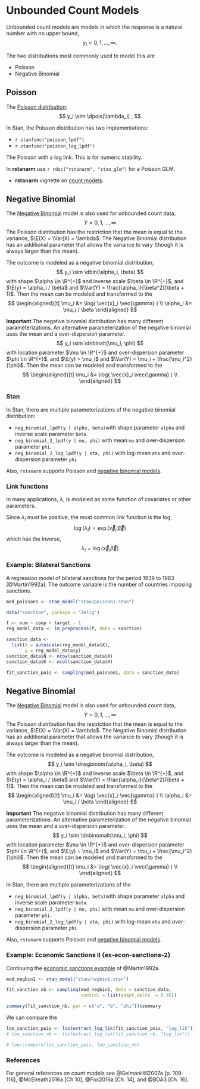 # Unbounded Count Models

Unbounded count models are models in which the response is a natural number with no upper bound,
$$
y_i = 0, 1, \dots, \infty .
$$

The two distributions most commonly used to model this are

-   Poisson
-   Negative Binomial

## Poisson

The [Poisson distribution](https://en.wikipedia.org/wiki/Poisson_distribution):
$$
y_i \sim \dpois(\lambda_i) ,
$$

In Stan, the Poisson distribution has two implementations:

-   `r stanfunc("poisson_lpdf")`
-   `r stanfunc("poisson_log_lpdf")`

The Poisson with a log link. This is for numeric stability.

In **rstanarm** use `r rdoc("rstanarm", "stan_glm")` for a Poisson GLM.

-   **rstanarm** vignette on [count models](https://cran.r-project.org/web/packages/rstanarm/vignettes/count.html).

## Negative Binomial

The [Negative Binomial](https://en.wikipedia.org/wiki/Negative_binomial_distribution) model is also used for unbounded count data,
$$
Y = 0, 1, \dots, \infty
$$
The Poisson distribution has the restriction that the mean is equal to the variance, $\E(X) = \Var(X) = \lambda$.
The Negative Binomial distribution has an additional parameter that allows the variance to vary (though it is always larger than the mean).

The outcome is modeled as a negative binomial distribution,
$$
y_i \sim \dbin(\alpha_i, \beta)
$$
with shape $\alpha \in \R^{+}$ and inverse scale $\beta \in \R^{+}$, and $\E(y) = \alpha_i / \beta$ and $\Var(Y) = \frac{\alpha_i}{\beta^2}(\beta + 1)$.
Then the mean can be modeled and transformed to the
$$
\begin{aligned}[t]
\mu_i &= \log( \vec{x}_i \vec{\gamma} ) \\
\alpha_i &= \mu_i / \beta
\end{aligned}
$$

**Important** The negative binomial distribution has many different parameterizations.
An alternative parameterization of the negative binomial uses the mean and a over-dispersion parameter.
$$
y_i \sim \dnbinalt(\mu_i, \phi)
$$
with location parameter $\mu \in \R^{+}$ and over-dispersion parameter $\phi \in \R^{+}$, and $\E(y) = \mu_i$ and $\Var(Y) = \mu_i  + \frac{\mu_i^2}{\phi}$.
Then the mean can be modeled and transformed to the
$$
\begin{aligned}[t]
\mu_i &= \log( \vec{x}_i \vec{\gamma} ) \\
\end{aligned}
$$

### Stan

In Stan, there are multiple parameterizations of the negative binomial distribution:

-   `neg_binomial_lpdf(y | alpha, beta)`with shape parameter `alpha` and inverse scale parameter `beta`.
-   `neg_binomial_2_lpdf(y | mu, phi)` with mean `mu` and over-dispersion parameter `phi`.
-   `neg_binomial_2_log_lpdf(y | eta, phi)` with log-mean `eta` and over-dispersion parameter `phi`

Also, `rstanarm` supports Poisson and [negative binomial models](https://cran.r-project.org/web/packages/rstanarm/vignettes/count.html).

### Link functions

In many applications, $\lambda$, is modeled as some function of covariates or other parameters.

Since $\lambda_i$ must be positive, the most common link function is the log,
$$
\log(\lambda_i) = \exp(\vec{x}_i' \vec{\beta})
$$
which has the inverse,
$$
\lambda_i = \log(\vec{x}_i \vec{\beta})
$$

### Example: Bilateral Sanctions

A regression model of bilateral sanctions for the period 1939 to 1983 [@Martin1992a].
The outcome variable is the number of countries imposing sanctions.

```r
mod_poisson1 <- stan_model("stan/poisson1.stan")
```

```r
data("sanction", package = "Zelig")

f <- num ~ coop + target - 1
reg_model_data <- lm_preprocess(f, data = sanction)

sanction_data <-
  list(X = autoscale(reg_model_data$X),
       y = reg_model_data$y)
sanction_data$N <- nrow(sanction_data$X)
sanction_data$K <- ncol(sanction_data$X)
```

```r
fit_sanction_pois <- sampling(mod_poisson1, data = sanction_data)
```

## Negative Binomial

The [Negative Binomial](https://en.wikipedia.org/wiki/Negative_binomial_distribution) model is also used for unbounded count data,
$$
Y = 0, 1, \dots, \infty
$$
The Poisson distribution has the restriction that the mean is equal to the variance, $\E(X) = \Var(X) = \lambda$.
The Negative Binomial distribution has an additional parameter that allows the variance to vary (though it is always larger than the mean).

The outcome is modeled as a negative binomial distribution,
$$
y_i \sim \dnegbinom(\alpha_i, \beta)
$$
with shape $\alpha \in \R^{+}$ and inverse scale $\beta \in \R^{+}$, and $\E(y) = \alpha_i / \beta$ and $\Var(Y) = \frac{\alpha_i}{\beta^2}(\beta + 1)$.
Then the mean can be modeled and transformed to the
$$
\begin{aligned}[t]
\mu_i &= \log( \vec{x}_i \vec{\gamma} ) \\
\alpha_i &= \mu_i / \beta
\end{aligned}
$$

**Important** The negative binomial distribution has many different parameterizations.
An alternative parameterization of the negative binomial uses the mean and a over-dispersion parameter.
$$
y_i \sim \dnbinomalt(\mu_i, \phi)
$$
with location parameter $\mu \in \R^{+}$ and over-dispersion parameter $\phi \in \R^{+}$, and $\E(y) = \mu_i$ and $\Var(Y) = \mu_i  + \frac{\mu_i^2}{\phi}$.
Then the mean can be modeled and transformed to the
$$
\begin{aligned}[t]
\mu_i &= \log( \vec{x}_i \vec{\gamma} ) \\
\end{aligned}
$$

In Stan, there are multiple parameterizations of the

-   `neg_binomial_lpdf(y | alpha, beta)`with shape parameter `alpha` and inverse scale parameter `beta`.
-   `neg_binomial_2_lpdf(y | mu, phi)` with mean `mu` and over-dispersion parameter `phi`.
-   `neg_binomial_2_log_lpdf(y | eta, phi)` with log-mean `eta` and over-dispersion parameter `phi`

Also, `rstanarm` supports Poisson and [negative binomial models](https://cran.r-project.org/web/packages/rstanarm/vignettes/count.html).

### Example: Economic Sanctions II {ex-econ-sanctions-2}

Continuing the [economic sanctions example](#ex-econ-sanctions-2) of @Martin1992a.

```r
mod_negbin1 <- stan_model("stan/negbin1.stan")
```

```r
fit_sanction_nb <- sampling(mod_negbin1, data = sanction_data,
                            control = list(adapt_delta  = 0.95))
```

```r
summary(fit_sanction_nb, par = c("a", "b", "phi"))$summary
```

We can compare the
```r
loo_sanction_pois <- loo(extract_log_lik(fit_sanction_pois, "log_lik"))
# loo_sanction_nb <- loo(extract_log_lik(fit_sanction_nb, "log_lik"))
```

```r
# loo::compare(loo_sanction_pois, loo_sanction_nb)
```

### References

For general references on count models see @GelmanHill2007a [p. 109-116], @McElreath2016a [Ch 10], @Fox2016a [Ch. 14], and @BDA3 [Ch. 16].
